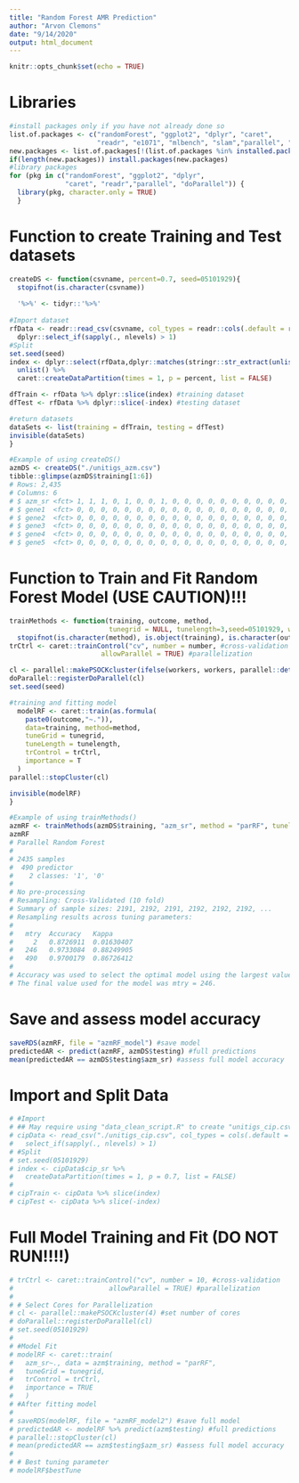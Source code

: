```yaml
---
title: "Random Forest AMR Prediction"
author: "Arvon Clemons"
date: "9/14/2020"
output: html_document
---
```


```r
knitr::opts_chunk$set(echo = TRUE)
```

# Libraries
```r
#install packages only if you have not already done so 
list.of.packages <- c("randomForest", "ggplot2", "dplyr", "caret",
                      "readr", "e1071", "mlbench", "slam","parallel", "doParallel")
new.packages <- list.of.packages[!(list.of.packages %in% installed.packages()[,"Package"])]
if(length(new.packages)) install.packages(new.packages)
#library packages
for (pkg in c("randomForest", "ggplot2", "dplyr",
              "caret", "readr","parallel", "doParallel")) {
  library(pkg, character.only = TRUE)
  }
```

# Function to create Training and Test datasets
```r
createDS <- function(csvname, percent=0.7, seed=05101929){
  stopifnot(is.character(csvname))
  
  '%>%' <- tidyr::'%>%'
  
#Import dataset
rfData <- readr::read_csv(csvname, col_types = readr::cols(.default = readr::col_factor(NULL))) %>% 
  dplyr::select_if(sapply(., nlevels) > 1)
#Split
set.seed(seed)
index <- dplyr::select(rfData,dplyr::matches(stringr::str_extract(unlist(stringr::str_split(csvname, "_"))[2],"^[[:alpha:]]+"))) %>% 
  unlist() %>% 
  caret::createDataPartition(times = 1, p = percent, list = FALSE)

dfTrain <- rfData %>% dplyr::slice(index) #training dataset
dfTest <- rfData %>% dplyr::slice(-index) #testing dataset

#return datasets
dataSets <- list(training = dfTrain, testing = dfTest)
invisible(dataSets)
}

#Example of using createDS()
azmDS <- createDS("./unitigs_azm.csv")
tibble::glimpse(azmDS$training[1:6])
# Rows: 2,435
# Columns: 6
# $ azm_sr <fct> 1, 1, 1, 0, 1, 0, 0, 1, 0, 0, 0, 0, 0, 0, 0, 0, 0, 0, 0, 0, 0, 0, 0, 0, 0, 0, 0, 0, 0, 0, 0,...
# $ gene1  <fct> 0, 0, 0, 0, 0, 0, 0, 0, 0, 0, 0, 0, 0, 0, 0, 0, 0, 0, 0, 0, 0, 0, 0, 0, 0, 0, 0, 0, 0, 0, 0,...
# $ gene2  <fct> 0, 0, 0, 0, 0, 0, 0, 0, 0, 0, 0, 0, 0, 0, 0, 0, 0, 0, 0, 0, 0, 0, 0, 0, 0, 0, 0, 0, 0, 0, 0,...
# $ gene3  <fct> 0, 0, 0, 0, 0, 0, 0, 0, 0, 0, 0, 0, 0, 0, 0, 0, 0, 0, 0, 0, 0, 0, 0, 0, 0, 0, 0, 0, 0, 0, 0,...
# $ gene4  <fct> 0, 0, 0, 0, 0, 0, 0, 0, 0, 0, 0, 0, 0, 0, 0, 0, 0, 0, 0, 0, 0, 0, 0, 0, 0, 0, 0, 0, 0, 0, 0,...
# $ gene5  <fct> 0, 0, 0, 0, 0, 0, 0, 0, 0, 0, 0, 0, 0, 0, 0, 0, 0, 0, 0, 0, 0, 0, 0, 0, 0, 0, 0, 0, 0, 0, 0,...
```

# Function to Train and Fit Random Forest Model (USE CAUTION)!!!
```r
trainMethods <- function(training, outcome, method,
                         tunegrid = NULL, tunelength=3,seed=05101929, workers = 0, number=10){
  stopifnot(is.character(method), is.object(training), is.character(outcome))
trCtrl <- caret::trainControl("cv", number = number, #cross-validation
                       allowParallel = TRUE) #parallelization

cl <- parallel::makePSOCKcluster(ifelse(workers, workers, parallel::detectCores())) #set number of cores
doParallel::registerDoParallel(cl)
set.seed(seed)

#training and fitting model
  modelRF <- caret::train(as.formula(
    paste0(outcome,"~.")),
    data=training, method=method,
    tuneGrid = tunegrid,
    tuneLength = tunelength,
    trControl = trCtrl,
    importance = T
  )
parallel::stopCluster(cl)

invisible(modelRF)
}

#Example of using trainMethods()
azmRF <- trainMethods(azmDS$training, "azm_sr", method = "parRF", tunelength = 10)
azmRF
# Parallel Random Forest 
# 
# 2435 samples
#  490 predictor
#    2 classes: '1', '0' 
# 
# No pre-processing
# Resampling: Cross-Validated (10 fold) 
# Summary of sample sizes: 2191, 2192, 2191, 2192, 2192, 2192, ... 
# Resampling results across tuning parameters:
# 
#   mtry  Accuracy   Kappa     
#     2   0.8726911  0.01630407
#   246   0.9733084  0.88249905
#   490   0.9700179  0.86726412
# 
# Accuracy was used to select the optimal model using the largest value.
# The final value used for the model was mtry = 246.
```
# Save and assess model accuracy
```r
saveRDS(azmRF, file = "azmRF_model") #save model
predictedAR <- predict(azmRF, azmDS$testing) #full predictions
mean(predictedAR == azmDS$testing$azm_sr) #assess full model accuracy
```

# Import and Split Data
```r
# #Import
# ## May require using "data_clean_script.R" to create "unitigs_cip.csv" in local directory
# cipData <- read_csv("./unitigs_cip.csv", col_types = cols(.default = col_factor(NULL))) %>% 
#   select_if(sapply(., nlevels) > 1)
# #Split
# set.seed(05101929)
# index <- cipData$cip_sr %>% 
#   createDataPartition(times = 1, p = 0.7, list = FALSE)
# 
# cipTrain <- cipData %>% slice(index)
# cipTest <- cipData %>% slice(-index)
```

# Full Model Training and Fit (DO NOT RUN!!!!)
```r
# trCtrl <- caret::trainControl("cv", number = 10, #cross-validation
#                        allowParallel = TRUE) #parallelization
# 
# # Select Cores for Parallelization
# cl <- parallel::makePSOCKcluster(4) #set number of cores
# doParallel::registerDoParallel(cl)
# set.seed(05101929)
# 
# #Model Fit
# modelRF <- caret::train(
#   azm_sr~., data = azm$training, method = "parRF",
#   tuneGrid = tunegrid,
#   trControl = trCtrl,
#   importance = TRUE
#   )
# #After fitting model
# 
# saveRDS(modelRF, file = "azmRF_model2") #save full model
# predictedAR <- modelRF %>% predict(azm$testing) #full predictions
# parallel::stopCluster(cl)
# mean(predictedAR == azm$testing$azm_sr) #assess full model accuracy
# 
# # Best tuning parameter
# modelRF$bestTune
```

